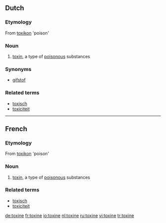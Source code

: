 ==Dutch==

===Etymology===
From {{AGr.}} [[toxikon]] 'poison'

===Noun===
{{nl-noun|toxines|toxinetje}}

# [[toxin]], a type of [[poisonous]] substances

===Synonyms===
* [[gifstof]]

===Related terms===
* [[toxisch]]
* [[toxiciteit]]

----

==French==

===Etymology===
From {{AGr.}} [[toxikon]] 'poison'

===Noun===
{{fr-noun|f}}

# [[toxin]], a type of [[poisonous]] substances

===Related terms===
* [[toxisch]]
* [[toxiciteit]]

[[de:toxine]]
[[fr:toxine]]
[[io:toxine]]
[[nl:toxine]]
[[ru:toxine]]
[[vi:toxine]]
[[tr:toxine]]